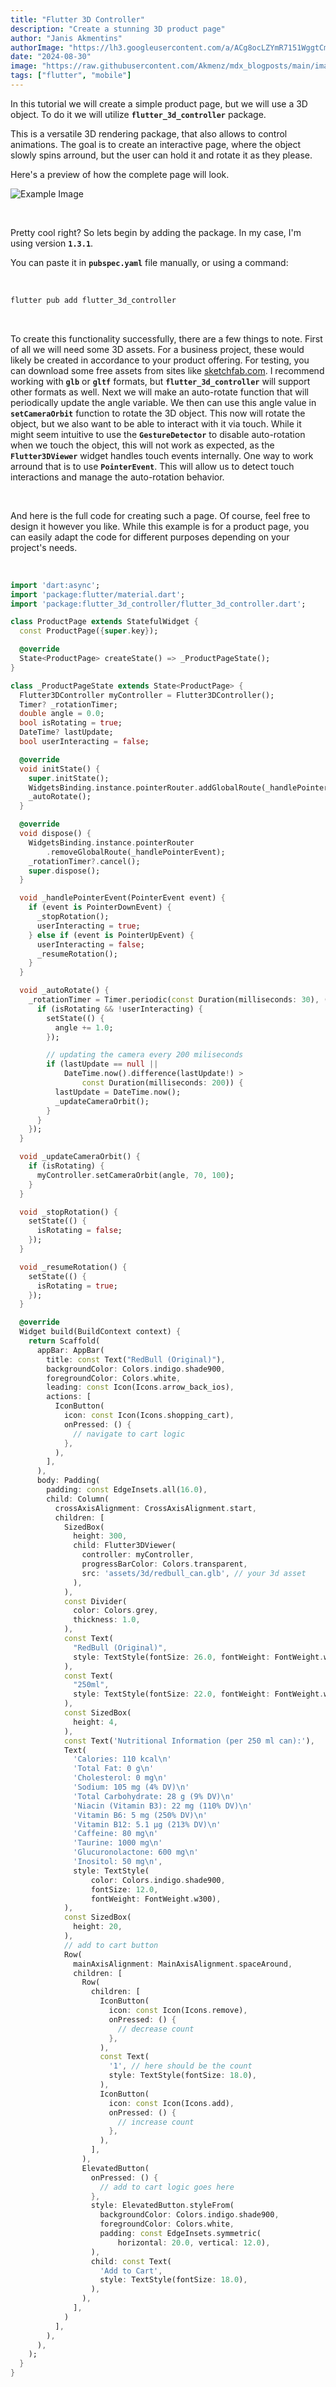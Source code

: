 ```yaml
---
title: "Flutter 3D Controller"
description: "Create a stunning 3D product page"
author: "Janis Akmentins"
authorImage: "https://lh3.googleusercontent.com/a/ACg8ocLZYmR7151WggtCmwlpqbsvDxMcTxva3CQzxRm8q123b3o=s96-c"
date: "2024-08-30"
image: "https://raw.githubusercontent.com/Akmenz/mdx_blogposts/main/images/flutter3d.webp"
tags: ["flutter", "mobile"]
---
```


In this tutorial we will create a simple product page, but we will use a 3D object. To do it we will utilize **`flutter_3d_controller`** package.

This is a versatile 3D rendering package, that also allows to control animations. The goal is to create an interactive page, where the object slowly spins arround, but the user can hold it and rotate it as they please.

Here's a preview of how the complete page will look.

![Example Image](https://raw.githubusercontent.com/Akmenz/mdx_blogposts/main/images/flutter3d.gif)

&nbsp;

Pretty cool right? So lets begin by adding the package. In my case, I'm using version **`1.3.1`**.

You can paste it in **`pubspec.yaml`** file manually, or using a command:

&nbsp;

```bash
flutter pub add flutter_3d_controller
```

&nbsp;

To create this functionality successfully, there are a few things to note. First of all we will need some 3D assets.
For a business project, these would likely be created in accordance to your product offering. For testing, you can download some free assets from sites like [sketchfab.com](https://sketchfab.com/feed).
I recommend working with **`glb`** or **`gltf`** formats, but **`flutter_3d_controller`** will support other formats as well.
Next we will make an auto-rotate function that will periodically update the angle variable. We then can use this angle value in **`setCameraOrbit`** function to rotate the 3D object. This now will rotate the object, but we also want to be able to interact with it via touch.
While it might seem intuitive to use the **`GestureDetector`** to disable auto-rotation when we touch the object, this will not work as expected, as the **`Flutter3DViewer`** widget handles touch events internally.
One way to work arround that is to use **`PointerEvent`**. This will allow us to detect touch interactions and manage the auto-rotation behavior.

&nbsp;

And here is the full code for creating such a page. Of course, feel free to design it however you like. While this example is for a product page, you can easily adapt the code for different purposes depending on your project's needs.

&nbsp;

```dart
import 'dart:async';
import 'package:flutter/material.dart';
import 'package:flutter_3d_controller/flutter_3d_controller.dart';

class ProductPage extends StatefulWidget {
  const ProductPage({super.key});

  @override
  State<ProductPage> createState() => _ProductPageState();
}

class _ProductPageState extends State<ProductPage> {
  Flutter3DController myController = Flutter3DController();
  Timer? _rotationTimer;
  double angle = 0.0;
  bool isRotating = true;
  DateTime? lastUpdate;
  bool userInteracting = false;

  @override
  void initState() {
    super.initState();
    WidgetsBinding.instance.pointerRouter.addGlobalRoute(_handlePointerEvent);
    _autoRotate();
  }

  @override
  void dispose() {
    WidgetsBinding.instance.pointerRouter
        .removeGlobalRoute(_handlePointerEvent);
    _rotationTimer?.cancel();
    super.dispose();
  }

  void _handlePointerEvent(PointerEvent event) {
    if (event is PointerDownEvent) {
      _stopRotation();
      userInteracting = true;
    } else if (event is PointerUpEvent) {
      userInteracting = false;
      _resumeRotation();
    }
  }

  void _autoRotate() {
    _rotationTimer = Timer.periodic(const Duration(milliseconds: 30), (timer) {
      if (isRotating && !userInteracting) {
        setState(() {
          angle += 1.0;
        });

        // updating the camera every 200 miliseconds
        if (lastUpdate == null ||
            DateTime.now().difference(lastUpdate!) >
                const Duration(milliseconds: 200)) {
          lastUpdate = DateTime.now();
          _updateCameraOrbit();
        }
      }
    });
  }

  void _updateCameraOrbit() {
    if (isRotating) {
      myController.setCameraOrbit(angle, 70, 100);
    }
  }

  void _stopRotation() {
    setState(() {
      isRotating = false;
    });
  }

  void _resumeRotation() {
    setState(() {
      isRotating = true;
    });
  }

  @override
  Widget build(BuildContext context) {
    return Scaffold(
      appBar: AppBar(
        title: const Text("RedBull (Original)"),
        backgroundColor: Colors.indigo.shade900,
        foregroundColor: Colors.white,
        leading: const Icon(Icons.arrow_back_ios),
        actions: [
          IconButton(
            icon: const Icon(Icons.shopping_cart),
            onPressed: () {
              // navigate to cart logic
            },
          ),
        ],
      ),
      body: Padding(
        padding: const EdgeInsets.all(16.0),
        child: Column(
          crossAxisAlignment: CrossAxisAlignment.start,
          children: [
            SizedBox(
              height: 300,
              child: Flutter3DViewer(
                controller: myController,
                progressBarColor: Colors.transparent,
                src: 'assets/3d/redbull_can.glb', // your 3d asset
              ),
            ),
            const Divider(
              color: Colors.grey,
              thickness: 1.0,
            ),
            const Text(
              "RedBull (Original)",
              style: TextStyle(fontSize: 26.0, fontWeight: FontWeight.w500),
            ),
            const Text(
              "250ml",
              style: TextStyle(fontSize: 22.0, fontWeight: FontWeight.w300),
            ),
            const SizedBox(
              height: 4,
            ),
            const Text('Nutritional Information (per 250 ml can):'),
            Text(
              'Calories: 110 kcal\n'
              'Total Fat: 0 g\n'
              'Cholesterol: 0 mg\n'
              'Sodium: 105 mg (4% DV)\n'
              'Total Carbohydrate: 28 g (9% DV)\n'
              'Niacin (Vitamin B3): 22 mg (110% DV)\n'
              'Vitamin B6: 5 mg (250% DV)\n'
              'Vitamin B12: 5.1 µg (213% DV)\n'
              'Caffeine: 80 mg\n'
              'Taurine: 1000 mg\n'
              'Glucuronolactone: 600 mg\n'
              'Inositol: 50 mg\n',
              style: TextStyle(
                  color: Colors.indigo.shade900,
                  fontSize: 12.0,
                  fontWeight: FontWeight.w300),
            ),
            const SizedBox(
              height: 20,
            ),
            // add to cart button
            Row(
              mainAxisAlignment: MainAxisAlignment.spaceAround,
              children: [
                Row(
                  children: [
                    IconButton(
                      icon: const Icon(Icons.remove),
                      onPressed: () {
                        // decrease count
                      },
                    ),
                    const Text(
                      '1', // here should be the count
                      style: TextStyle(fontSize: 18.0),
                    ),
                    IconButton(
                      icon: const Icon(Icons.add),
                      onPressed: () {
                        // increase count
                      },
                    ),
                  ],
                ),
                ElevatedButton(
                  onPressed: () {
                    // add to cart logic goes here
                  },
                  style: ElevatedButton.styleFrom(
                    backgroundColor: Colors.indigo.shade900,
                    foregroundColor: Colors.white,
                    padding: const EdgeInsets.symmetric(
                        horizontal: 20.0, vertical: 12.0),
                  ),
                  child: const Text(
                    'Add to Cart',
                    style: TextStyle(fontSize: 18.0),
                  ),
                ),
              ],
            )
          ],
        ),
      ),
    );
  }
}
```
